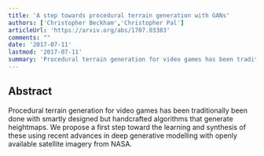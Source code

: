 ```yaml
---
title: 'A step towards procedural terrain generation with GANs'
authors: ['Christopher Beckham','Christopher Pal']
articleUrl: 'https://arxiv.org/abs/1707.03383'
comments: ""
date: '2017-07-11'
lastmod: '2017-07-11'
summary: 'Procedural terrain generation for video games has been traditionally been done with smartly designed but handcrafted algorithms that generate heightmaps. We propose a first step toward the learning and synthesis of these using recent advances in deep generative modelling with openly available satellite imagery from NASA.'
---
```


## Abstract

Procedural terrain generation for video games has been traditionally been done with smartly designed but handcrafted algorithms that generate heightmaps. We propose a first step toward the learning and synthesis of these using recent advances in deep generative modelling with openly available satellite imagery from NASA.
